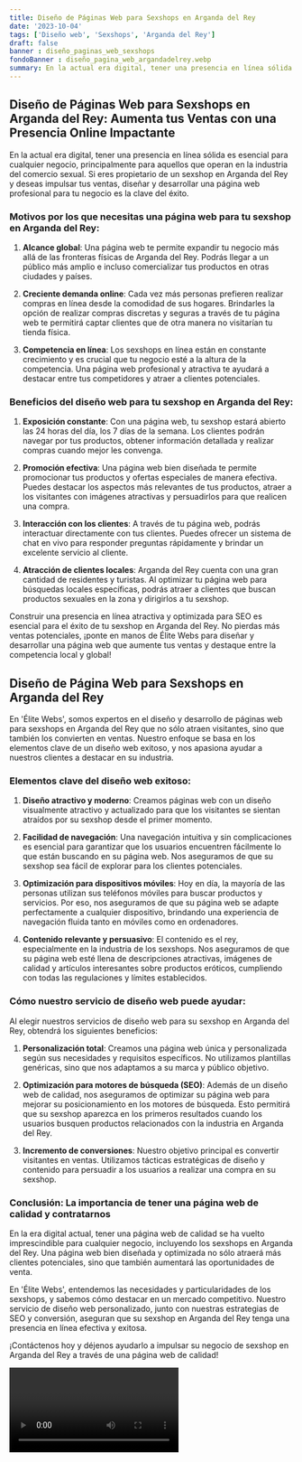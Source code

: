 ```yaml
---
title: Diseño de Páginas Web para Sexshops en Arganda del Rey
date: '2023-10-04'
tags: ['Diseño web', 'Sexshops', 'Arganda del Rey']
draft: false
banner : diseño_paginas_web_sexshops
fondoBanner : diseño_pagina_web_argandadelrey.webp
summary: En la actual era digital, tener una presencia en línea sólida es esencial para cualquier negocio, principalmente para aquellos que operan en la industria del comercio sexual. Si eres propietario de un sexshop en Arganda del Rey y deseas impulsar tus ventas, diseñar y desarrollar una página web profesional para tu negocio es la clave del éxito.
---
```


## Diseño de Páginas Web para Sexshops en Arganda del Rey: Aumenta tus Ventas con una Presencia Online Impactante

En la actual era digital, tener una presencia en línea sólida es esencial para cualquier negocio, principalmente para aquellos que operan en la industria del comercio sexual. Si eres propietario de un sexshop en Arganda del Rey y deseas impulsar tus ventas, diseñar y desarrollar una página web profesional para tu negocio es la clave del éxito.

### Motivos por los que necesitas una página web para tu sexshop en Arganda del Rey:

1. **Alcance global**: Una página web te permite expandir tu negocio más allá de las fronteras físicas de Arganda del Rey. Podrás llegar a un público más amplio e incluso comercializar tus productos en otras ciudades y países.

2. **Creciente demanda online**: Cada vez más personas prefieren realizar compras en línea desde la comodidad de sus hogares. Brindarles la opción de realizar compras discretas y seguras a través de tu página web te permitirá captar clientes que de otra manera no visitarían tu tienda física.

3. **Competencia en línea**: Los sexshops en línea están en constante crecimiento y es crucial que tu negocio esté a la altura de la competencia. Una página web profesional y atractiva te ayudará a destacar entre tus competidores y atraer a clientes potenciales.

### Beneficios del diseño web para tu sexshop en Arganda del Rey:

1. **Exposición constante**: Con una página web, tu sexshop estará abierto las 24 horas del día, los 7 días de la semana. Los clientes podrán navegar por tus productos, obtener información detallada y realizar compras cuando mejor les convenga.

2. **Promoción efectiva**: Una página web bien diseñada te permite promocionar tus productos y ofertas especiales de manera efectiva. Puedes destacar los aspectos más relevantes de tus productos, atraer a los visitantes con imágenes atractivas y persuadirlos para que realicen una compra.

3. **Interacción con los clientes**: A través de tu página web, podrás interactuar directamente con tus clientes. Puedes ofrecer un sistema de chat en vivo para responder preguntas rápidamente y brindar un excelente servicio al cliente.

4. **Atracción de clientes locales**: Arganda del Rey cuenta con una gran cantidad de residentes y turistas. Al optimizar tu página web para búsquedas locales específicas, podrás atraer a clientes que buscan productos sexuales en la zona y dirigirlos a tu sexshop.

Construir una presencia en línea atractiva y optimizada para SEO es esencial para el éxito de tu sexshop en Arganda del Rey. No pierdas más ventas potenciales, ¡ponte en manos de Élite Webs para diseñar y desarrollar una página web que aumente tus ventas y destaque entre la competencia local y global!

<GifSeo />

<Cta />

## Diseño de Página Web para Sexshops en Arganda del Rey

En 'Élite Webs', somos expertos en el diseño y desarrollo de páginas web para sexshops en Arganda del Rey que no sólo atraen visitantes, sino que también los convierten en ventas. Nuestro enfoque se basa en los elementos clave de un diseño web exitoso, y nos apasiona ayudar a nuestros clientes a destacar en su industria.

### Elementos clave del diseño web exitoso:

1. **Diseño atractivo y moderno**: Creamos páginas web con un diseño visualmente atractivo y actualizado para que los visitantes se sientan atraídos por su sexshop desde el primer momento.

2. **Facilidad de navegación**: Una navegación intuitiva y sin complicaciones es esencial para garantizar que los usuarios encuentren fácilmente lo que están buscando en su página web. Nos aseguramos de que su sexshop sea fácil de explorar para los clientes potenciales.

3. **Optimización para dispositivos móviles**: Hoy en día, la mayoría de las personas utilizan sus teléfonos móviles para buscar productos y servicios. Por eso, nos aseguramos de que su página web se adapte perfectamente a cualquier dispositivo, brindando una experiencia de navegación fluida tanto en móviles como en ordenadores.

4. **Contenido relevante y persuasivo**: El contenido es el rey, especialmente en la industria de los sexshops. Nos aseguramos de que su página web esté llena de descripciones atractivas, imágenes de calidad y artículos interesantes sobre productos eróticos, cumpliendo con todas las regulaciones y límites establecidos.

### Cómo nuestro servicio de diseño web puede ayudar:

Al elegir nuestros servicios de diseño web para su sexshop en Arganda del Rey, obtendrá los siguientes beneficios:

1. **Personalización total**: Creamos una página web única y personalizada según sus necesidades y requisitos específicos. No utilizamos plantillas genéricas, sino que nos adaptamos a su marca y público objetivo.

2. **Optimización para motores de búsqueda (SEO)**: Además de un diseño web de calidad, nos aseguramos de optimizar su página web para mejorar su posicionamiento en los motores de búsqueda. Esto permitirá que su sexshop aparezca en los primeros resultados cuando los usuarios busquen productos relacionados con la industria en Arganda del Rey.

3. **Incremento de conversiones**: Nuestro objetivo principal es convertir visitantes en ventas. Utilizamos tácticas estratégicas de diseño y contenido para persuadir a los usuarios a realizar una compra en su sexshop.

### Conclusión: La importancia de tener una página web de calidad y contratarnos

En la era digital actual, tener una página web de calidad se ha vuelto imprescindible para cualquier negocio, incluyendo los sexshops en Arganda del Rey. Una página web bien diseñada y optimizada no sólo atraerá más clientes potenciales, sino que también aumentará las oportunidades de venta.

En 'Élite Webs', entendemos las necesidades y particularidades de los sexshops, y sabemos cómo destacar en un mercado competitivo. Nuestro servicio de diseño web personalizado, junto con nuestras estrategias de SEO y conversión, aseguran que su sexshop en Arganda del Rey tenga una presencia en línea efectiva y exitosa.

¡Contáctenos hoy y déjenos ayudarlo a impulsar su negocio de sexshop en Arganda del Rey a través de una página web de calidad!

<Video />

<CtaBot job='Sexshops' city='Arganda del Rey'/>

<Gmaps query='Arganda del Rey+españa+maps' />